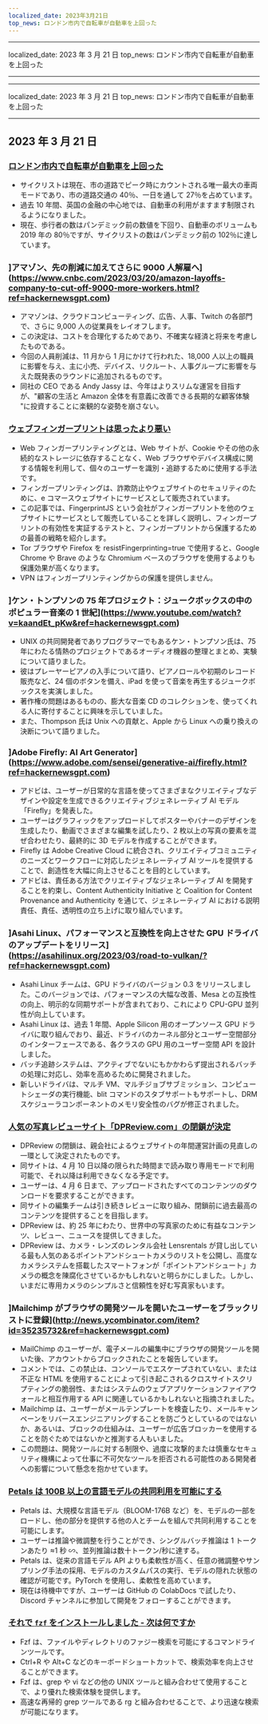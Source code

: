 ```yaml
---
localized_date: 2023年3月21日
top_news: ロンドン市内で自転車が自動車を上回った
---
```


---

localized_date: 2023 年 3 月 21 日
top_news: ロンドン市内で自転車が自動車を上回った

---

---

localized_date: 2023 年 3 月 21 日
top_news: ロンドン市内で自転車が自動車を上回った

---



<CallToAction />

<Steps>

## 2023 年 3 月 21 日

### [ロンドン市内で自転車が自動車を上回った](https://www.forbes.com/sites/carltonreid/2023/03/01/cyclists-now-outnumber-motorists-in-city-of-london/?ref=hackernewsgpt.com)

- サイクリストは現在、市の道路でピーク時にカウントされる唯一最大の車両モードであり、市の道路交通の 40％、一日を通して 27％を占めています。
- 過去 10 年間、英国の金融の中心地では、自動車の利用がますます制限されるようになりました。
- 現在、歩行者の数はパンデミック前の数値を下回り、自動車のボリュームも 2019 年の 80％ですが、サイクリストの数はパンデミック前の 102％に達しています。

### ]アマゾン、先の削減に加えてさらに 9000 人解雇へ](https://www.cnbc.com/2023/03/20/amazon-layoffs-company-to-cut-off-9000-more-workers.html?ref=hackernewsgpt.com)

- アマゾンは、クラウドコンピューティング、広告、人事、Twitch の各部門で、さらに 9,000 人の従業員をレイオフします。
- この決定は、コストを合理化するためであり、不確実な経済と将来を考慮したものである。
- 今回の人員削減は、11 月から 1 月にかけて行われた、18,000 人以上の職員に影響を与え、主に小売、デバイス、リクルート、人事グループに影響を与えた既発表のラウンドに追加されるものです。
- 同社の CEO である Andy Jassy は、今年はよりスリムな運営を目指すが、"顧客の生活と Amazon 全体を有意義に改善できる長期的な顧客体験 "に投資することに楽観的な姿勢を崩さない。

### [ウェブフィンガープリントは思ったより悪い](https://www.bitestring.com/posts/2023-03-19-web-fingerprinting-is-worse-than-I-thought.html?ref=hackernewsgpt.com)

- Web フィンガープリンティングとは、Web サイトが、Cookie やその他の永続的なストレージに依存することなく、Web ブラウザやデバイス構成に関する情報を利用して、個々のユーザーを識別・追跡するために使用する手法です。
- フィンガープリンティングは、詐欺防止やウェブサイトのセキュリティのために、e コマースウェブサイトにサービスとして販売されています。
- この記事では、FingerprintJS という会社がフィンガープリントを他のウェブサイトにサービスとして販売していることを詳しく説明し、フィンガープリントの有効性を実証するテストと、フィンガープリントから保護するための最善の戦略を紹介します。
- Tor ブラウザや Firefox を resistFingerprinting=true で使用すると、Google Chrome や Brave のような Chromium ベースのブラウザを使用するよりも保護効果が高くなります。
- VPN はフィンガープリンティングからの保護を提供しません。

### ]ケン・トンプソンの 75 年プロジェクト：ジュークボックスの中のポピュラー音楽の 1 世紀](https://www.youtube.com/watch?v=kaandEt_pKw&ref=hackernewsgpt.com)

- UNIX の共同開発者でありプログラマーでもあるケン・トンプソン氏は、75 年にわたる情熱のプロジェクトであるオーディオ機器の整理とまとめ、実験について語りました。
- 彼はプレーヤーピアノの入手について語り、ピアノロールや初期のレコード販売など、24 個のボタンを備え、iPad を使って音楽を再生するジュークボックスを実演しました。
- 著作権の問題はあるものの、膨大な音楽 CD のコレクションを、使ってくれる人に寄付することに興味を示していました。
- また、Thompson 氏は Unix への貢献と、Apple から Linux への乗り換えの決断について語りました。

### ]Adobe Firefly: AI Art Generator](https://www.adobe.com/sensei/generative-ai/firefly.html?ref=hackernewsgpt.com)

- アドビは、ユーザーが日常的な言語を使ってさまざまなクリエイティブなデザインや設定を生成できるクリエイティブジェネレーティブ AI モデル「Firefly」を発表した。
- ユーザーはグラフィックをアップロードしてポスターやバナーのデザインを生成したり、動画でさまざまな編集を試したり、2 枚以上の写真の要素を混ぜ合わせたり、最終的に 3D モデルを作成することができます。
- Firefly は Adobe Creative Cloud に統合され、クリエイティブコミュニティのニーズとワークフローに対応したジェネレーティブ AI ツールを提供することで、創造性を大幅に向上させることを目的としています。
- アドビは、責任ある方法でクリエイティブなジェネレーティブ AI を開発することを約束し、Content Authenticity Initiative と Coalition for Content Provenance and Authenticity を通じて、ジェネレーティブ AI における説明責任、責任、透明性の立ち上げに取り組んでいます。

### ]Asahi Linux、パフォーマンスと互換性を向上させた GPU ドライバのアップデートをリリース](https://asahilinux.org/2023/03/road-to-vulkan/?ref=hackernewsgpt.com)

- Asahi Linux チームは、GPU ドライバのバージョン 0.3 をリリースしました。このバージョンでは、パフォーマンスの大幅な改善、Mesa との互換性の向上、明示的な同期サポートが含まれており、これにより CPU-GPU 並列性が向上しています。
- Asahi Linux は、過去 1 年間、Apple Silicon 用のオープンソース GPU ドライバに取り組んでおり、最近、ドライバのカーネル部分とユーザー空間部分のインターフェースである、各クラスの GPU 用のユーザー空間 API を設計しました。
- バッチ追跡システムは、アクティブでないにもかかわらず提出されるバッチの処理に対応し、効率を高めるために開発されました。
- 新しいドライバは、マルチ VM、マルチジョブサブミッション、コンピュートシェーダの実行機能、blit コマンドのスタブサポートもサポートし、DRM スケジューラコンポーネントのメモリ安全性のバグが修正されました。

### [人気の写真レビューサイト「DPReview.com」の閉鎖が決定](https://www.dpreview.com/news/5901145460/dpreview-com-to-close?ref=hackernewsgpt.com)

- DPReview の閉鎖は、親会社によるウェブサイトの年間運営計画の見直しの一環として決定されたものです。
- 同サイトは、4 月 10 日以降の限られた時間まで読み取り専用モードで利用可能で、それ以降は利用できなくなる予定です。
- ユーザーは、4 月 6 日まで、アップロードされたすべてのコンテンツのダウンロードを要求することができます。
- 同サイトの編集チームは引き続きレビューに取り組み、閉鎖前に過去最高のコンテンツを提供することを目指します。
- DPReview は、約 25 年にわたり、世界中の写真家のために有益なコンテンツ、レビュー、ニュースを提供してきました。
- DPReview は、カメラ・レンズのレンタル会社 Lensrentals が貸し出している最も人気のあるポイントアンドシュートカメラのリストを公開し、高度なカメラシステムを搭載したスマートフォンが「ポイントアンドシュート」カメラの概念を陳腐化させているかもしれないと明らかにしました。しかし、いまだに専用カメラのシンプルさと信頼性を好む写真家もいます。

### ]Mailchimp がブラウザの開発ツールを開いたユーザーをブラックリストに登録](http://news.ycombinator.com/item?id=35235732&ref=hackernewsgpt.com)

- MailChimp のユーザーが、電子メールの編集中にブラウザの開発ツールを開いた後、アカウントからブロックされたことを報告しています。
- コメントでは、この禁止は、コンソールでエスケープされていない、または不正な HTML を使用することによって引き起こされるクロスサイトスクリプティングの脆弱性、またはシステムのウェブアプリケーションファイアウォールと相互作用する API に関連しているかもしれないと指摘されました。
- Mailchimp は、ユーザーがメールテンプレートを検査したり、メールキャンペーンをリバースエンジニアリングすることを防ごうとしているのではないか、あるいは、ブロックの仕組みは、ユーザーが広告ブロッカーを使用することを防ぐためではないかと推測する人もいました。
- この問題は、開発ツールに対する制限や、過度に攻撃的または慎重なセキュリティ機構によって仕事に不可欠なツールを拒否される可能性のある開発者への影響について懸念を抱かせています。

### [Petals は 100B 以上の言語モデルの共同利用を可能にする](https://petals.ml/?ref=hackernewsgpt.com)

- Petals は、大規模な言語モデル（BLOOM-176B など）を、モデルの一部をロードし、他の部分を提供する他の人とチームを組んで共同利用することを可能にします。
- ユーザーは推論や微調整を行うことができ、シングルバッチ推論は 1 トークンあたり ≈1 秒 ∽、並列推論は数十トークン/秒に達する。
- Petals は、従来の言語モデル API よりも柔軟性が高く、任意の微調整やサンプリング手法の採用、モデルのカスタムパスの実行、モデルの隠れた状態の確認が可能です。PyTorch を使用し、柔軟性を高めています。
- 現在は待機中ですが、ユーザーは GitHub の ColabDocs で試したり、Discord チャンネルに参加して開発をフォローすることができます。

### [それで `fzf` をインストールしました - 次は何ですか](https://andrew-quinn.me/fzf/?ref=hackernewsgpt.com)

- Fzf は、ファイルやディレクトリのファジー検索を可能にするコマンドラインツールです。
- Ctrl+R や Alt+C などのキーボードショートカットで、検索効率を向上させることができます。
- Fzf は、grep や vi などの他の UNIX ツールと組み合わせて使用することで、より優れた検索体験を提供します。
- 高速な再帰的 grep ツールである rg と組み合わせることで、より迅速な検索が可能になります。

</Steps>
